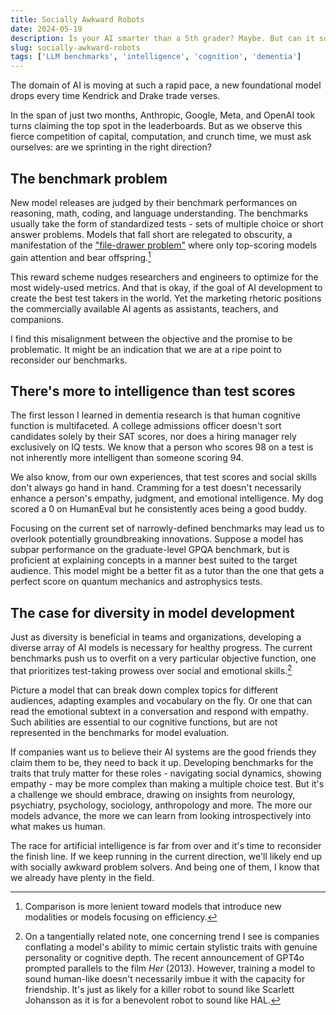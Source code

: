 ```yaml
---
title: Socially Awkward Robots
date: 2024-05-19
description: Is your AI smarter than a 5th grader? Maybe. But can it survive junior high?
slug: socially-awkward-robots
tags: ['LLM benchmarks', 'intelligence', 'cognition', 'dementia']
---
```


The domain of AI is moving at such a rapid pace, a new foundational model drops every time Kendrick and Drake trade verses. 

In the span of just two months, Anthropic, Google, Meta, and OpenAI took turns claiming the top spot in the leaderboards.
But as we observe this fierce competition of capital, computation, and crunch time, we must ask ourselves: are we sprinting in the right direction?

## The benchmark problem

New model releases are judged by their benchmark performances on reasoning, math, coding, and language understanding. The benchmarks usually take the form of standardized tests - sets of multiple choice or short answer problems. Models that fall short are relegated to obscurity, a manifestation of the ["file-drawer problem"](https://en.wikipedia.org/wiki/Publication_bias) where only top-scoring models gain attention and bear offspring.[^1] 

This reward scheme nudges researchers and engineers to optimize for the most widely-used metrics. And that is okay, if the goal of AI development to create the best test takers in the world. Yet the marketing rhetoric positions the commercially available AI agents as assistants, teachers, and companions. 

I find this misalignment between the objective and the promise to be problematic. It might be an indication that we are at a ripe point to reconsider our benchmarks.

## There's more to intelligence than test scores

The first lesson I learned in dementia research is that human cognitive function is multifaceted.
A college admissions officer doesn't sort candidates solely by their SAT scores, nor does a hiring manager rely exclusively on IQ tests. 
We know that a person who scores 98 on a test is not inherently more intelligent than someone scoring 94. 

We also know, from our own experiences, that test scores and social skills don't always go hand in hand. Cramming for a test doesn't necessarily enhance a person's empathy, judgment, and emotional intelligence. My dog scored a 0 on HumanEval but he consistently aces being a good buddy.

Focusing on the current set of narrowly-defined benchmarks may lead us to overlook potentially groundbreaking innovations. Suppose a model has subpar performance on the graduate-level GPQA benchmark, but is proficient at explaining concepts in a manner best suited to the target audience. This model might be a better fit as a tutor than the one that gets a perfect score on quantum mechanics and astrophysics tests.

## The case for diversity in model development

Just as diversity is beneficial in teams and organizations, developing a diverse array of AI models is necessary for healthy progress. The current benchmarks push us to overfit on a very particular objective function, one that prioritizes test-taking prowess over social and emotional skills.[^2] 

Picture a model that can break down complex topics for different audiences, adapting examples and vocabulary on the fly. Or one that can read the emotional subtext in a conversation and respond with empathy. Such abilities are essential to our cognitive functions, but are not represented in the benchmarks for model evaluation. 

If companies want us to believe their AI systems are the good friends they claim them to be, they need to back it up. Developing benchmarks for the traits that truly matter for these roles - navigating social dynamics, showing empathy - may be more complex than making a multiple choice test. But it's a challenge we should embrace, drawing on insights from neurology, psychiatry, psychology, sociology, anthropology and more. The more our models advance, the more we can learn from looking introspectively into what makes us human.

The race for artificial intelligence is far from over and it's time to reconsider the finish line. If we keep running in the current direction, we'll likely end up with socially awkward problem solvers. And being one of them, I know that we already have plenty in the field. 


[^1]: Comparison is more lenient toward models that introduce new modalities or models focusing on efficiency.

[^2]: On a tangentially related note, one concerning trend I see is companies conflating a model's ability to mimic certain stylistic traits with genuine personality or cognitive depth. The recent announcement of GPT4o prompted parallels to the film *Her* (2013). However, training a model to sound human-like doesn't necessarily imbue it with the capacity for friendship. It's just as likely for a killer robot to sound like Scarlett Johansson as it is for a benevolent robot to sound like HAL.
